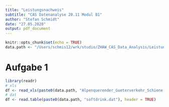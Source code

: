 ```yaml
---
title: "Leistungsnachweis"
subtitle: "CAS Datenanalyse 20.11 Modul B1"
author: "Stefan Schmidt"
date: "27.05.2020"
output: pdf_document
---
```


```r
knitr::opts_chunk$set(echo = TRUE)
data.path <- "/Users/schmis12/wrk/studio/ZHAW_CAS_Data_Analysis/Leistungsnachweis_B1/data/"
```


# Aufgabe 1

```r
library(readr)
# xls
df <- read_xls(paste0(data.path, "Alpenquerender_Gueterverkehr_Schiene.xls"))
# dat
df <- read.table(paste0(data.path, "softdrink.dat"), header = TRUE)

```

